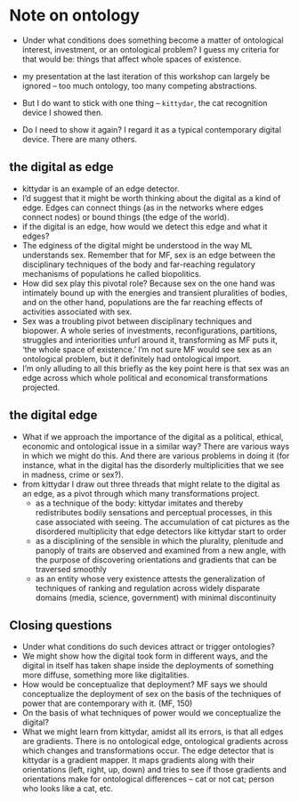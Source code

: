 
# Note on ontology

- Under what conditions does something become a matter of ontological interest, investment, or an ontological problem? I guess my criteria for that would be: things that affect whole spaces of existence. 

- my presentation at the last iteration of this workshop can largely be ignored -- too much ontology, too many competing abstractions.
- But I do want to stick with one thing -- `kittydar`, the cat recognition device I showed then. 
- Do I need to show it again? I regard it as a typical contemporary digital device. There are many others.

## the digital as edge

- kittydar is an example of an edge detector. 
- I'd suggest that it might be worth thinking about the digital as a kind of edge. Edges can connect things (as in the networks where edges connect nodes) or bound things (the edge of the world). 
- if the digital is an edge, how would we detect this edge and what it edges?
- The edginess of the digital might be understood in the way ML understands sex. Remember that for MF, sex is an edge between the disciplinary techniques of the body and far-reaching regulatory mechanisms of populations he called biopolitics.  
- How did sex play this pivotal role? Because  sex on the one hand was intimately bound up with the energies and transient pluralities of bodies, and on the other hand, populations are the far reaching effects of activities associated with sex. 
- Sex was a troubling pivot between disciplinary techniques and biopower. A whole series of investments, reconfigurations, partitions, struggles and interiorities unfurl around it, transforming as MF puts it, 'the whole space of existence.' I'm not sure MF would see sex as an ontological problem, but it definitely had ontological import.
- I'm only alluding to all this briefly as the key point here is that sex was an edge across which whole political and economical transformations projected.

## the digital edge

- What if we approach the importance of the digital as a political, ethical, economic and ontological issue in a similar way? There are various ways in which we might do this. And there are various problems in doing it (for instance, what in the digital has the disorderly multiplicities that we see in madness, crime or sex?).
- from kittydar I draw out three threads that might relate to the digital as an edge, as a pivot through which many transformations project.
    - as a technique of the body: kittydar imitates and thereby redistributes bodily sensations and perceptual processes, in this case associated with seeing. The accumulation of cat pictures as the disordered multiplicity that edge detectors like kittydar start to order
    - as a disciplining of the sensible in which the plurality, plenitude and panoply of traits are observed and examined from a new angle, with the purpose of discovering orientations and gradients that can be traversed smoothly
    - as an entity whose very existence attests the generalization of techniques of ranking and regulation across widely disparate domains (media, science, government) with minimal discontinuity


## Closing questions

- Under what conditions do such devices attract or trigger ontologies?
- We might show how the digital took form in different ways, and the digital in itself has taken shape inside the deployments of something more diffuse, something more like digitalities. 
- How would be conceptualize that deployment? MF says we should conceptualize the deployment of sex on the basis of the techniques of power that are contemporary with it. (MF, 150) 
- On the basis of what techniques of power would we conceptualize the digital?
- What we might learn from kittydar, amidst all its errors, is that all edges are gradients. There is no ontological edge, ontological gradients across which changes and transformations occur. The edge detector that is kittydar is a gradient mapper. It maps gradients along with their orientations (left, right, up, down) and tries to see if those gradients and orientations make for ontological differences -- cat or not cat; person who looks like a cat, etc. 


